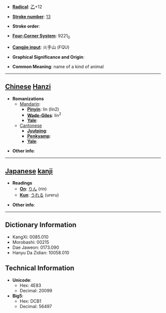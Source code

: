 * '''[[Wiktionary:Chinese radical index| Radical]]''': [[Wiktionary:Chinese radical index 乙|乙]]+12

* '''[[Wiktionary:Chinese total strokes index|Stroke number]]''': [[Wiktionary:Chinese total strokes index 13|13]]

* '''Stroke order''': 

* '''[[Wiktionary:Chinese four corner index|Four-Corner System]]''': 9221<sub>0</sub>

* '''[[Wiktionary:Chinese Cangjie index|Cangjie input]]''': 火手山 (FQU)

* '''Graphical Significance and Origin''': 

* '''Common Meaning''': name of a kind of animal

----

== [[Chinese]] [[Hanzi]] ==

* '''Romanizations'''
** [[Mandarin]]:
*** '''[[Pinyin]]''': lín (lin2)
*** '''[[Wade-Giles]]''': lin<sup>2</sup>
*** '''[[Yale]]''': 
**[[Cantonese]]
***'''[[Jyutping]]''':
***'''[[Penkyamp]]''': 
***'''[[Yale]]''': 

* '''Other info''': 

----

== [[Japanese]] [[kanji]] ==

* '''Readings'''
** '''[[On]]''': [[りん]] (rin)
** '''[[Kun]]''': [[うれる]] (ureru)

* '''Other info''':  

----

== Dictionary Information ==

* KangXi: 0085.010
* Morobashi: 00215
* Dae Jaweon: 0173.090
* Hanyu Da Zidian: 10058.010

== Technical Information ==

* '''Unicode''':
** Hex: 4E83
** Decimal: 20099
* '''Big5''':
** Hex: DCB1
** Decimal: 56497